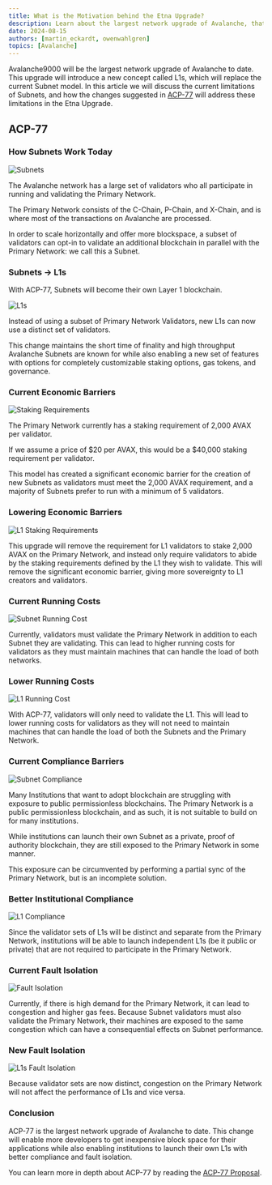 ```yaml
---
title: What is the Motivation behind the Etna Upgrade?
description: Learn about the largest network upgrade of Avalanche, that will lower the barrier to launch a blockchain and enable permissionless validation of L1s.
date: 2024-08-15
authors: [martin_eckardt, owenwahlgren]
topics: [Avalanche]
---
```


Avalanche9000 will be the largest network upgrade of Avalanche to date. This upgrade will introduce a new concept called L1s, which will replace the current Subnet model. In this article we will discuss the current limitations of Subnets, and how the changes suggested in [ACP-77](https://github.com/avalanche-foundation/ACPs/blob/main/ACPs/77-reinventing-subnets/README.md) will address these limitations in the Etna Upgrade.

<YouTube id="6t2agl0J0OU" />

## ACP-77

### How Subnets Work Today

![Subnets](/common-images/multi-chain-architecture/acp-77/subnets.png)

The Avalanche network has a large set of validators who all participate in running and validating the Primary Network.

The Primary Network consists of the C-Chain, P-Chain, and X-Chain, and is where most of the transactions on Avalanche are processed.

In order to scale horizontally and offer more blockspace, a subset of validators can opt-in to validate an additional blockchain in parallel with the Primary Network: we call this a Subnet.

### Subnets -> L1s

With ACP-77, Subnets will become their own Layer 1 blockchain.

![L1s](/common-images/multi-chain-architecture/acp-77/l1s.png)

Instead of using a subset of Primary Network Validators, new L1s can now use a distinct set of validators.

This change maintains the short time of finality and high throughput Avalanche Subnets are known for while also enabling a new set of features with options for completely customizable staking options, gas tokens, and governance.


### Current Economic Barriers

![Staking Requirements](/common-images/multi-chain-architecture/acp-77/subnets-staking-requirements.png)

The Primary Network currently has a staking requirement of 2,000 AVAX per validator.

If we assume a price of $20 per AVAX, this would be a $40,000 staking requirement per validator.

This model has created a significant economic barrier for the creation of new Subnets as validators must meet the 2,000 AVAX requirement, and a majority of Subnets prefer to run with a minimum of 5 validators.

### Lowering Economic Barriers
![L1 Staking Requirements](/common-images/multi-chain-architecture/acp-77/l1s-staking-requirement.png)

This upgrade will remove the requirement for L1 validators to stake 2,000 AVAX on the Primary Network, and instead only require validators to abide by the staking requirements defined by the L1 they wish to validate.
This will remove the significant economic barrier, giving more sovereignty to L1 creators and validators.


### Current Running Costs
![Subnet Running Cost](/common-images/multi-chain-architecture/acp-77/subnet-running-cost.png)

Currently, validators must validate the Primary Network in addition to each Subnet they are validating. This can lead to higher running costs for validators as they must maintain machines that can handle the load of both networks.

### Lower Running Costs
![L1 Running Cost](/common-images/multi-chain-architecture/acp-77/l1-running-cost.png)

With ACP-77, validators will only need to validate the L1. This will lead to lower running costs for validators as they will not need to maintain machines that can handle the load of both the Subnets and the Primary Network.

### Current Compliance Barriers
![Subnet Compliance](/common-images/multi-chain-architecture/acp-77/subnets-compliance.png)

Many Institutions that want to adopt blockchain are struggling with exposure to public permissionless blockchains.
The Primary Network is a public permissionless blockchain, and as such, it is not suitable to build on for many institutions.

While institutions can launch their own Subnet as a private, proof of authority blockchain, they are still exposed to the Primary Network in some manner.

This exposure can be circumvented by performing a partial sync of the Primary Network, but is an incomplete solution.
### Better Institutional Compliance
![L1 Compliance](/common-images/multi-chain-architecture/acp-77/l1s-compliance.png)
 
Since the validator sets of L1s will be distinct and separate from the Primary Network, institutions will be able to launch independent L1s (be it public or private) that are not required to participate in the Primary Network.

### Current Fault Isolation

![Fault Isolation](/common-images/multi-chain-architecture/acp-77/subnets-primary-network-congestion.png)

Currently, if there is high demand for the Primary Network, it can lead to congestion and higher gas fees. 
Because Subnet validators must also validate the Primary Network, their machines are exposed to the same congestion which can have a consequential effects on Subnet performance.


### New Fault Isolation

![L1s Fault Isolation](/common-images/multi-chain-architecture/acp-77/l1s-primary-network-faults.png)

Because validator sets are now distinct, congestion on the Primary Network will not affect the performance of L1s and vice versa.

### Conclusion

ACP-77 is the largest network upgrade of Avalanche to date. This change will enable more developers to get inexpensive block space for their applications while also enabling institutions to launch their own L1s with better compliance and fault isolation.

You can learn more in depth about ACP-77 by reading the [ACP-77 Proposal](https://github.com/avalanche-foundation/ACPs/blob/main/ACPs/77-reinventing-subnets/README.md).


